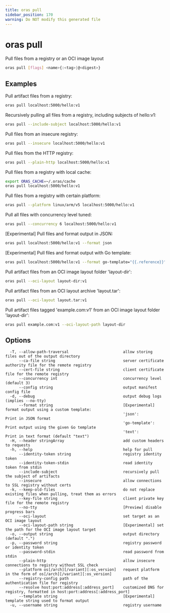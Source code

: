 ```yaml
---
title: oras pull
sidebar_position: 170
warning: Do NOT modify this generated file
---
```


# oras pull

Pull files from a registry or an OCI image layout

```bash
oras pull [flags] <name>{:<tag>|@<digest>}
```

## Examples

Pull artifact files from a registry:

```bash
oras pull localhost:5000/hello:v1
```

Recursively pulling all files from a registry, including subjects of hello:v1:

```bash
oras pull --include-subject localhost:5000/hello:v1
```

Pull files from an insecure registry:

```bash
oras pull --insecure localhost:5000/hello:v1
```

Pull files from the HTTP registry:

```bash
oras pull --plain-http localhost:5000/hello:v1
```

Pull files from a registry with local cache:

```bash
export ORAS_CACHE=~/.oras/cache
oras pull localhost:5000/hello:v1
```

Pull files from a registry with certain platform:

```bash
oras pull --platform linux/arm/v5 localhost:5000/hello:v1
```

Pull all files with concurrency level tuned:

```bash
oras pull --concurrency 6 localhost:5000/hello:v1
```

[Experimental] Pull files and format output in JSON:

```bash
oras pull localhost:5000/hello:v1 --format json
```

[Experimental] Pull files and format output with Go template:

```bash
oras pull localhost:5000/hello:v1 --format go-template="{{.reference}}"
```

Pull artifact files from an OCI image layout folder 'layout-dir':

```bash
oras pull --oci-layout layout-dir:v1
```

Pull artifact files from an OCI layout archive 'layout.tar':

```bash
oras pull --oci-layout layout.tar:v1
```

Pull artifact files tagged 'example.com:v1' from an OCI image layout folder 'layout-dir':

```bash
oras pull example.com:v1 --oci-layout-path layout-dir
```

## Options

```
  -T, --allow-path-traversal                        allow storing files out of the output directory
      --ca-file string                              server certificate authority file for the remote registry
      --cert-file string                            client certificate file for the remote registry
      --concurrency int                             concurrency level (default 3)
      --config string                               output manifest config file
  -d, --debug                                       output debug logs (implies --no-tty)
      --format string                               [Experimental] format output using a custom template:
                                                    'json':         Print in JSON format
                                                    'go-template':  Print output using the given Go template
                                                    'text':         Print in text format (default "text")
  -H, --header stringArray                          add custom headers to requests
  -h, --help                                        help for pull
      --identity-token string                       registry identity token
      --identity-token-stdin                        read identity token from stdin
      --include-subject                             recursively pull the subject of artifacts
      --insecure                                    allow connections to SSL registry without certs
  -k, --keep-old-files                              do not replace existing files when pulling, treat them as errors
      --key-file string                             client private key file for the remote registry
      --no-tty                                      [Preview] disable progress bars
      --oci-layout                                  set target as an OCI image layout
      --oci-layout-path string                      [Experimental] set the path for the OCI image layout target
  -o, --output string                               output directory (default ".")
  -p, --password string                             registry password or identity token
      --password-stdin                              read password from stdin
      --plain-http                                  allow insecure connections to registry without SSL check
      --platform os[/arch][/variant][:os_version]   request platform in the form of os[/arch][/variant][:os_version]
      --registry-config path                        path of the authentication file for registry
      --resolve host:port:address[:address_port]    customized DNS for registry, formatted in host:port:address[:address_port]
      --template string                             [Experimental] template string used to format output
  -u, --username string                             registry username
```
